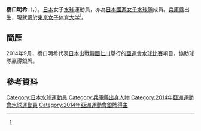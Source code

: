{{Infobox handball biography
<!--水球運動員模版尚未建立，暫使用功能相同的手球運動員模版-->
| name                = {{lang|ja|橋口 明希}}<br/>{{lang|ja|はしぐち みつき}}
| image               = 
| fullname            =
| nationality         = 
| birth_date          = {{birth_date_and_age|1994|2|14}}
| birth_place         = {{JPN}}[[兵庫縣|兵庫縣]]<ref name="profile">{{cite web|title=仁川アジア競技大会2014 ＞ 日本代表選手団 ＞ 橋口 明希|url=http://www.joc.or.jp/games/asia/2014/japan/waterpolo/hashiguchimitsuki.html|publisher=2014 JAPANESE OLYMPIC COMMITTEE|access-date=2014-10-01|archive-date=2019-08-13|archive-url=https://web.archive.org/web/20190813101657/https://www.joc.or.jp/games/asia/2014/japan/waterpolo/hashiguchimitsuki.html|dead-url=no}}{{ja}}</ref>
| height              = {{height|m=1.61}}<ref name="仁川亞運">{{cite web|title=Profile - HASHIGUCHI Mitsuki|url=http://www.incheon2014ag.org/Sports/Biographies/Athletes_Profile/?ParticCode=5103446&lang=en|publisher=2014年仁川亞運會官方網站|deadurl=yes|archiveurl=https://web.archive.org/web/20141002022947/http://www.incheon2014ag.org/Sports/Biographies/Athletes_Profile/?ParticCode=5103446&lang=en|archivedate=2014-10-02}}{{en}}</ref>
| weight              = {{weight|kg=57}}<ref name="仁川亞運"/>
| position            = 
| nickname            =
| currentclub         = 
| clubnumber          = 
| youthyears          = 
| youthclubs          = 
| years               = 
| clubs               = 
| nationalyears       = 
| nationalteam        = 
| nationalcaps(goals) = 
| title               =
| titleyears          =
| titleplace          =
| ntupdate            = 
| medaltable          = 
{{MedalSport | 女子[[水球|水球]]}}
{{MedalCountry | {{JPN}}}}
{{MedalCompetition | [[亞洲運動會|亞洲運動會]]}}
{{MedalSilver | [[2014年亞洲運動會|2014年 仁川]] | [[2014年亞洲運動會水球比賽|女子隊際]]}}
}}
'''橋口明希'''（{{lang|en|'''HASHIGUCHI Mitsuki'''}}，{{bd|1994年|2月14日}}），[[日本|日本]]女子[[水球|水球]]運動員，亦為[[日本國家女子水球隊|日本國家女子水球隊]]成員。[[兵庫縣|兵庫縣]]出生，現就讀於[[東京女子体育大学|東京女子体育大学]]<ref name="profile"/>。

==簡歷==
2014年9月，橋口明希代表[[2014年亞洲運動會日本代表團|日本]]出戰[[韓國|韓國]][[仁川|仁川]]舉行的[[2014年亞洲運動會|亞運會]][[2014年亞洲運動會水球比賽|水球比賽]]項目，協助球隊贏得銀牌。

==參考資料==
{{Reflist}}

{{2014年亞洲運動會日本國家女子水球隊}}
{{DEFAULTSORT:HASHIGUCHI Mitsuki}}
[[Category:日本水球運動員|Category:日本水球運動員]]
[[Category:兵庫縣出身人物|Category:兵庫縣出身人物]]
[[Category:2014年亞洲運動會水球運動員|Category:2014年亞洲運動會水球運動員]]
[[Category:2014年亞洲運動會銀牌得主|Category:2014年亞洲運動會銀牌得主]]